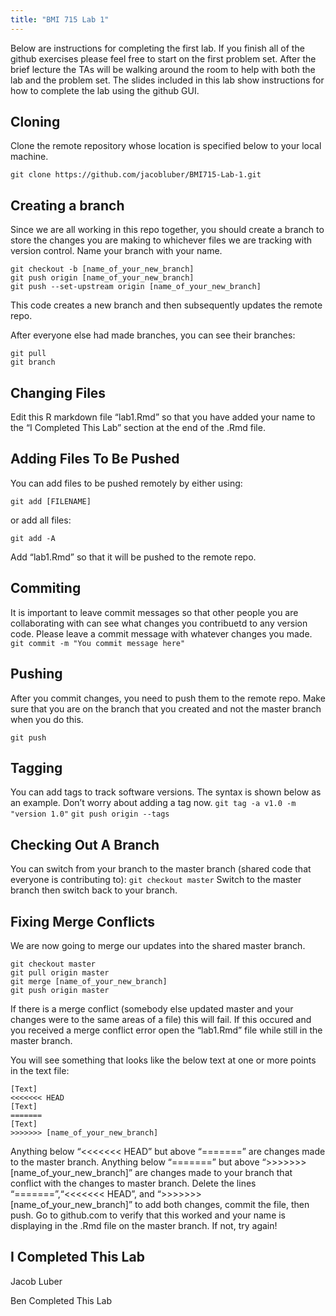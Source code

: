 ```yaml
---
title: "BMI 715 Lab 1"
---
```


Below are instructions for completing the first lab. If you finish all of the github exercises please feel free to start on the first problem set. After the brief lecture the TAs will be walking around the room to help with both the lab and the problem set. The slides included in this lab show instructions for how to complete the lab using the github GUI.

## Cloning

Clone the remote repository whose location is specified below to your local machine.

```
git clone https://github.com/jacobluber/BMI715-Lab-1.git
```

## Creating a branch
Since we are all working in this repo together, you should create a branch to store the changes you are making to whichever files we are tracking with version control. Name your branch with your name.
```
git checkout -b [name_of_your_new_branch]
git push origin [name_of_your_new_branch]
git push --set-upstream origin [name_of_your_new_branch]
```
This code creates a new branch and then subsequently updates the remote repo.

After everyone else had made branches, you can see their branches:

```
git pull
git branch
```

## Changing Files

Edit this R markdown file "lab1.Rmd" so that you have added your name to the "I Completed This Lab" section at the end of the .Rmd file.


## Adding Files To Be Pushed

You can add files to be pushed remotely by either using:

```git add [FILENAME]```

or add all files:

```git add -A```

Add "lab1.Rmd" so that it will be pushed to the remote repo.

## Commiting

It is important to leave commit messages so that other people you are collaborating with can see what changes you contribuetd to any version code. Please leave a commit message with whatever changes you made.
```git commit -m "You commit message here"```

## Pushing
After you commit changes, you need to push them to the remote repo. Make sure that you are on the branch that you created and not the master branch when you do this.

```git push```

## Tagging

You can add tags to track software versions. The syntax is shown below as an example. Don't worry about adding a tag now.
```git tag -a v1.0 -m "version 1.0"```
```git push origin --tags```

## Checking Out A Branch

You can switch from your branch to the master branch (shared code that everyone is contributing to):
```git checkout master```
Switch to the master branch then switch back to your branch.


## Fixing Merge Conflicts
We are now going to merge our updates into the shared master branch.
```
git checkout master
git pull origin master
git merge [name_of_your_new_branch]
git push origin master
```
If there is a merge conflict (somebody else updated master and your changes were to the same areas of a file) this will fail. If this occured and you received a merge conflict error open the "lab1.Rmd" file while still in the master branch.

You will see something that looks like the below text at one or more points in the text file:
```
[Text]
<<<<<<< HEAD
[Text]
=======
[Text]
>>>>>>> [name_of_your_new_branch]
```

Anything below "<<<<<<< HEAD" but above "=======" are changes made to the master branch. Anything below "=======" but above ">>>>>>> [name_of_your_new_branch]" are changes made to your branch that conflict with the changes to master branch. Delete the lines "=======","<<<<<<< HEAD", and ">>>>>>> [name_of_your_new_branch]" to add both changes, commit the file, then push. Go to github.com to verify that this worked and your name is displaying in the .Rmd file on the master branch. If not, try again!

## I Completed This Lab
Jacob Luber


Ben Completed This Lab

